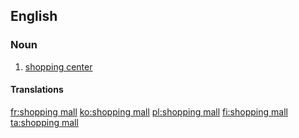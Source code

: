 ==English==
{{wikipedia}}
===Noun===
{{en-noun|head=[[shopping]] [[mall]]}}
# {{context|US|lang=en}} [[shopping center]]

====Translations====
{{trans-see|shopping centre}}

[[fr:shopping mall]]
[[ko:shopping mall]]
[[pl:shopping mall]]
[[fi:shopping mall]]
[[ta:shopping mall]]